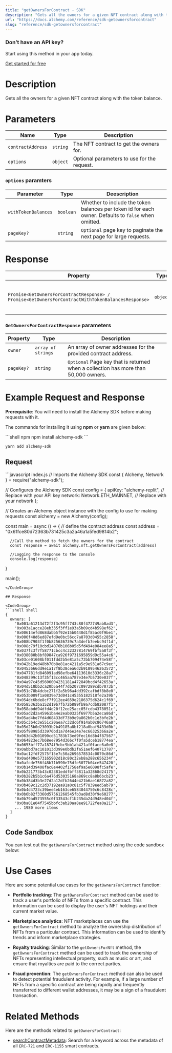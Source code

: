 ```yaml
---
title: "getOwnersForContract - SDK"
description: "Gets all the owners for a given NFT contract along with the token balance."
url: "https://docs.alchemy.com/reference/sdk-getownersforcontract"
slug: "reference/sdk-getownersforcontract"
---
```



### Don’t have an API key?

Start using this method in your app today.

[Get started for free](https://dashboard.alchemy.com/signup/?a=estimateGas)

# Description

Gets all the owners for a given NFT contract along with the token balance.

# Parameters

| Name              | Type     | Description                                 |
| ----------------- | -------- | ------------------------------------------- |
| `contractAddress` | `string` | The NFT contract to get the owners for.     |
| `options`         | `object` | Optional parameters to use for the request. |

### `options` paramters

| Parameter           | Type      | Deescription                                                                                         |
| ------------------- | --------- | ---------------------------------------------------------------------------------------------------- |
| `withTokenBalances` | `boolean` | Whether to include the token balances per token id for each owner. Defaults to `false` when omitted. |
| `pageKey?`          | `string`  | `Optional` page key to paginate the next page for large requests.                                    |

# Response

| Property                                                                                         | Type     | Description                                    |
| ------------------------------------------------------------------------------------------------ | -------- | ---------------------------------------------- |
| `Promise<GetOwnersForContractResponse> / Promise<GetOwnersForContractWithTokenBalancesResponse>` | `object` | An object containing the owners of a contract. |

### `GetOwnersForContractResponse` parameters

| Property   | Type               | Description                                                                         |
| ---------- | ------------------ | ----------------------------------------------------------------------------------- |
| `owner`    | `array of strings` | An array of owner addresses for the provided contract address.                      |
| `pageKey?` | `string`           | `Optional` Page key that is returned when a collection has more than 50,000 owners. |

# Example Request and Response

**Prerequisite**: You will need to install the Alchemy SDK before making requests with it.

The commands for installing it using **npm** or **yarn** are given below:

<CodeGroup>
  ```shell npm
  npm install alchemy-sdk
  ```

  ```shell yarn
  yarn add alchemy-sdk
  ```
</CodeGroup>

## Request

<CodeGroup>
  ```javascript index.js
  // Imports the Alchemy SDK
  const { Alchemy, Network } = require("alchemy-sdk");

  // Configures the Alchemy SDK
  const config = {
      apiKey: "alchemy-replit", // Replace with your API key
      network: Network.ETH_MAINNET, // Replace with your network
  };

  // Creates an Alchemy object instance with the config to use for making requests
  const alchemy = new Alchemy(config);

  const main = async () => {
      // define the contract address
      const address = "0x61fce80d72363b731425c3a2a46a1a5fed9814b2";

      //Call the method to fetch the owners for the contract
      const response = await alchemy.nft.getOwnersForContract(address)

      //Logging the response to the console
      console.log(response)
  }

  main();
  ```
</CodeGroup>

## Response

<CodeGroup>
  ```shell shell
  {
    owners: [
      '0x001a61213d72f2f3c95ff743c80f472749ab8ad3',
      '0x003a1acce28eb335f3ff1e93a5b09cd4b598ef62',
      '0x00614efd868dabb5f92e15b0440d1f85ac0f9be1',
      '0x006f48d6ed87efd9e0bc56cc7a8703d0455c2858',
      '0x008b7903f1f0b825636739c7a3defb7eebc94f1d',
      '0x008c79f10cbd14070b106b05d5fd494e084ee8a5',
      '0x037fc3f7f58771cbcc4c32327814769fbf5a8f3f',
      '0x038080b8bf89847ca926f9731695859d9c55a4c6',
      '0x03ce01608bf011fdd2b5e81a5c72bb709474e58f',
      '0x042b19ed48bb70b8e81ac4211a5c9e931a67c9ec',
      '0x0453666dd9e1a17f8b38cea6d2b9189546263572',
      '0x047781fd846091ad98efbe64113610d3336c28a7',
      '0x048299c13f35f13cc465aa787e34e7b5730e037f',
      '0x04a97c45d5606004231181a472849bcd4f42653a',
      '0x04d518bb2ca20b5a44f7db207c097289cdb7073b',
      '0x051c78b4dcbc271f2a5b96a4dd392cafbdf8b8e0',
      '0x053b009f1a0839e73d041c45355182518fe2a39b',
      '0x054dc6bde8cf7f912ee4659e2186375d624c1f69',
      '0x0585363ba152d19b7fb72b889fb9a7cdb82087f1',
      '0x058abdd94dfd4d20f12ee25acc05fcdb4378051c',
      '0x05ad2d2a45961ba4e2eab0325f6977b5a2eca86d',
      '0x05ad4be7fd4d68433df73b9e9a862b0c1e3bfe2b',
      '0x05c3b4c3e551c20aea7c32dc6f914ab0c86746a0',
      '0x05d25b0d23093b2b49185a8bf218a0baf9433d0b',
      '0x05f98985d33976bd1a7d46e24e7ec66325366a2e',
      '0x063d42b01090cd51783b73ed9fec16d8b4f87567',
      '0x064823ec7b68ee7954d366c7f0fa5dceb18774ea',
      '0x0653bff77a1874f9cbc9bb1ab421af0facc6a0e8',
      '0x0abbd7ac101013d399e0bdb2fa51aef640713787',
      '0x0ac12fdf2575f15e7c50a2696578534c0070c86d',
      '0x0ad400e573165902d18c80c32eb8a288c656234f',
      '0x0afcde756f48b71b590e75dfe5077b04ce547420',
      '0x0b14d39408fac8e4402f1758ef9a5e6098fc5afe',
      '0x0b221773b43c02381eddfbff3811a32868d24175',
      '0x0b282b5b1c6a476d53035168a869cc8a8b6bcb23',
      '0x0b384d3b3e27d2a12dfb2644e421b6ae16872a82',
      '0x0b469c12c2d37192ea91a0c81c5f7839eed5ab79',
      '0x0b4d4723c39bee4eb163ce6584044750c6c8428c',
      '0x0b6b82f3360d57561268545fb3ad8d30f9e60277',
      '0x0b79ad573555c0f33543cf1b235da24d948ed04f',
      '0x0ba01e04f7545bbfc3ab20aa8ee91722fea0a217',
      ... 1980 more items
    ]
  }
  ```
</CodeGroup>

## Code Sandbox

You can test out the `getOwnersForContract` method using the code sandbox below:

# Use Cases

Here are some potential use cases for the `getOwnersForContract` function:

* **Portfolio tracking**: The `getOwnersForContract` method can be used to track a user's portfolio of NFTs from a specific contract. This information can be used to display the user's NFT holdings and their current market value.

* **Marketplace analytics**: NFT marketplaces can use the `getOwnersForContract` method to analyze the ownership distribution of NFTs from a particular contract. This information can be used to identify trends and inform marketplace strategies.

* **Royalty tracking**: Similar to the `getOwnersForNft` method, the `getOwnersForContract` method can be used to track the ownership of NFTs representing intellectual property, such as music or art, and ensure that royalties are paid to the correct parties.

* **Fraud prevention**: The `getOwnersForContract` method can also be used to detect potential fraudulent activity. For example, if a large number of NFTs from a specific contract are being rapidly and frequently transferred to different wallet addresses, it may be a sign of a fraudulent transaction.

# Related Methods

Here are the methods related to `getOwnersForContract`:

* [searchContractMetadata](/reference/searchcontractmetadata-sdk): Search for a keyword across the metadata of all `ERC-721` and `ERC-1155` smart contracts.
